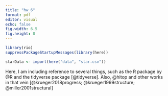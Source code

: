```yaml
---
title: "hw_6"
format: pdf
editor: visual
echo: false
fig.width: 6.5
fig.height: 8
---
```


```r
library(rio)
suppressPackageStartupMessages(library(here))

```
```r
starData <- import(here("data", "star.csv"))
```

Here, I am including reference to several things, such as the R package by @R and the tidyverse package [@tidyverse]. Also, @hitop and other works in that vein [@krueger2018progress; @krueger1999structure; @miller2001structural]

\newpage
